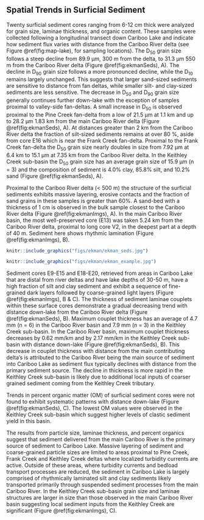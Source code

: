 ## Spatial Trends in Surficial Sediment

Twenty surficial sediment cores ranging from 6-12 cm thick were analyzed for grain size, laminae thickness, and organic content. These samples were collected following a longitudinal transect down Cariboo Lake and indicate how sediment flux varies with distance from the Cariboo River delta (see Figure \@ref(fig:map-lake), for sampling locations). The D~50~ grain size follows a steep decline from 89.9 µm, 300 m from the delta, to 31.3 µm 550 m from the Cariboo River delta (Figure \@ref(fig:ekmanSeds), A). The decline in D~90~ grain size follows a more pronounced decline, while the D~10~ remains largely unchanged. This suggests that larger sand-sized sediments are sensitive to distance from fan deltas, while smaller silt- and clay-sized sediments are less sensitive. The decrease in D~50~ and D~90~ grain size generally continues further down-lake with the exception of samples proximal to valley-side fan-deltas. A small increase in D~50~ is observed proximal to the Pine Creek fan-delta from a low of 21.5 µm at 1.1 km and up to 28.2 µm 1.83 km from the main Cariboo River delta (Figure \@ref(fig:ekmanSeds), A). At distances greater than 2 km from the Cariboo River delta the fraction of silt-sized sediments remains at over 80 %, aside from core E16 which is near the Frank Creek fan-delta. Proximal to the Frank Creek fan-delta the D~50~ grain size nearly doubles in size from 7.92 µm at 6.4 km to 15.1 µm at 7.35 km from the Cariboo River delta. In the Keithley Creek sub-basin the D~50~ grain size has an average grain size of 15.9 µm (n = 3) and the composition of sediment is 4.0% clay, 85.8% silt, and 10.2% sand (Figure \@ref(fig:ekmanSeds), A). 

Proximal to the Cariboo River delta (< 500 m) the structure of the surficial sediments exhibits massive layering, erosive contacts and the fraction of sand grains in these samples is greater than 60%. A sand-bed with a thickness of 1 cm is observed in the bulk sample closest to the Cariboo River delta (Figure \@ref(fig:ekmanImgs), A). In the main Cariboo River basin, the most well-preserved core (E13) was taken 5.24 km from the Cariboo River delta, proximal to long core V2, in the deepest part at a depth of 40 m. Sediment here shows rhythmic lamination (Figure \@ref(fig:ekmanImgs), B).

```r
knitr::include_graphics("figs/ekman/ekman_seds.jpg")
```

```r
knitr::include_graphics("figs/ekman/ekman_example.jpg")
```

Sediment cores E9-E15 and E18-E20, retrieved from areas in Cariboo Lake that are distal from river deltas and have lake depths of 30-50 m, have a high fraction of silt and clay sediment and exhibit a sequence of fine-grained dark layers followed by coarse-grained light layers (Figure \@ref(fig:ekmanImgs), B & C). The thickness of sediment laminae couplets within these surface cores demonstrate a gradual decreasing trend with distance down-lake from the Cariboo River delta (Figure \@ref(fig:ekmanSeds), B). Maximum couplet thickness has an average of 4.7 mm (n = 6) in the Cariboo River basin and 7.9 mm (n = 3) in the Keithley Creek sub-basin. In the Cariboo River basin, maximum couplet thickness decreases by 0.62 mm/km and by 2.17 mm/km in the Keithley Creek sub-basin with distance down-lake (Figure \@ref(fig:ekmanSeds), B). This decrease in couplet thickness with distance from the main contributing delta's is attributed to the Cariboo River being the main source of sediment into Cariboo Lake as sediment flux typically declines with distance from the primary sediment source. The decline in thickness is more rapid in the Keithley Creek sub-basin is likely due to additional local inputs of coarser grained sediment coming from the Keithley Creek tributary. 

Trends in percent organic matter (OM) of surficial sediment cores were not found to exhibit systematic patterns with distance down-lake (Figure \@ref(fig:ekmanSeds), C). The lowest OM values were observed in the Keithley Creek sub-basin which suggest higher levels of clastic sediment yield in this basin. 

The results from particle size, laminae thickness, and percent organics suggest that sediment delivered from the main Cariboo River is the primary source of sediment to Cariboo Lake. Massive layering of sediment and coarse-grained particle sizes are limited to areas proximal to Pine Creek, Frank Creek and Keithley Creek deltas where localized turbidity currents are active. Outside of these areas, where turbidity currents and bedload transport processes are reduced, the sediment in Cariboo Lake is largely comprised of rhythmically laminated silt and clay sediments likely transported primarily through suspended sediment processes from the main Cariboo River. In the Keithley Creek sub-basin grain size and laminae structures are larger in size than those observed in the main Cariboo River basin suggesting local sediment inputs from the Keithley Creek are significant (Figure \@ref(fig:ekmanImgs), C). 